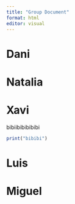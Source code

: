 ```yaml
---
title: "Group Document"
format: html
editor: visual
---
```


# Dani

# Natalia

# Xavi

bibiibibibibibi

```r
print("bibibi")
```

# Luis

# Miguel
